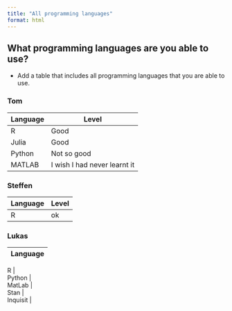 ```yaml
---
title: "All programming languages"
format: html
---
```


## What programming languages are you able to use?
- Add a table that includes all programming languages that you are able to use.


### Tom
| Language | Level |
| --- | --- |
| R | Good |
| Julia | Good |
| Python | Not so good |
| MATLAB | I wish I had never learnt it |


### Steffen
| Language | Level |
| --- | --- |
| R | ok |

### Lukas
| Language  
|--------|

| R  | 
| Python   |
| MatLab |
| Stan |
| Inquisit |
